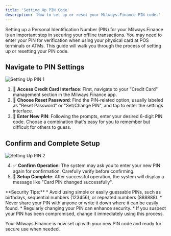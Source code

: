 ```yaml
---
title: 'Setting Up PIN Code'
description: 'How to set up or reset your Milways.Finance PIN code.'
---
```


<Info>
Setting up a Personal Identification Number (PIN) for your Milways.Finance is an important step in securing your offline transactions. You may need to enter your PIN for verification when using your physical card at POS terminals or ATMs. This guide will walk you through the process of setting up or resetting your PIN code.
</Info>

## Navigate to PIN Settings

![Setting Up PIN 1](https://open.gitbook.com/~gitbook/image?url=https%3A%2F%2F356381455-files.gitbook.io%2F%7E%2Ffiles%2Fv0%2Fb%2Fgitbook-x-prod.appspot.com%2Fo%2Fspaces%252FB1yREUnIgMhqawNhajWe%252Fuploads%252FIkf2XHKuKiBtVICmdfQK%252F43.png%3Falt%3Dmedia%26token%3Df181ed91-df44-47b5-ba1f-8e44a9229bb1&width=400&dpr=3&quality=100&sign=eb36b630&sv=2)

1. 🏦 **Access Credit Card Interface**: First, navigate to your "Credit Card" management section in the Milways.Finance app.
2. 🔑 **Choose Reset Password**: Find the PIN-related option, usually labeled as "Reset Password" or "Set/Change PIN", and tap to enter the settings interface.
3. 🔢 **Enter New PIN**: Following the prompts, enter your desired 6-digit PIN code. Choose a combination that's easy for you to remember but difficult for others to guess.

## Confirm and Complete Setup

![Setting Up PIN 2](https://open.gitbook.com/~gitbook/image?url=https%3A%2F%2F356381455-files.gitbook.io%2F%7E%2Ffiles%2Fv0%2Fb%2Fgitbook-x-prod.appspot.com%2Fo%2Fspaces%252FB1yREUnIgMhqawNhajWe%252Fuploads%252FbRWbzur415ncLG9rvUGo%252F44.png%3Falt%3Dmedia%26token%3Dc24e4132-f400-4e52-8a7a-9052c2ce1058&width=400&dpr=3&quality=100&sign=1394f28a&sv=2)

4. ✅ **Confirm Operation**: The system may ask you to enter your new PIN again for confirmation. Carefully verify before confirming.
5. 🎉 **Setup Complete**: After successful operation, the system will display a message like "Card PIN changed successfully".

<Warning>
**Security Tips:**
* Avoid using simple or easily guessable PINs, such as birthdays, sequential numbers (123456), or repeated numbers (888888).
* Never share your PIN with anyone or write it down where it can be easily found.
* Regularly changing your PIN can enhance security.
* If you suspect your PIN has been compromised, change it immediately using this process.
</Warning>

Your Milways.Finance is now set up with your new PIN code and ready for secure use when needed.
